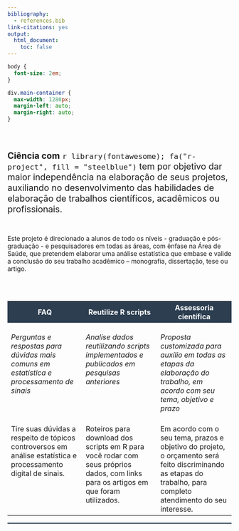 ```yaml
---
bibliography:
  - references.bib
link-citations: yes
output:
  html_document:
    toc: false
---
```


```css
body {
  font-size: 2em;
}

div.main-container {
  max-width: 1280px;
  margin-left: auto;
  margin-right: auto;
}
```

<br>
<br>

<span style="font-size: 1.4em;">**Ciência com** `r library(fontawesome); fa("r-project", fill = "steelblue")` tem por objetivo dar maior independência na elaboração de seus projetos, auxiliando no desenvolvimento das habilidades de elaboração de trabalhos científicos, acadêmicos ou profissionais.</span>

<br>

Este projeto é direcionado a alunos de todo os níveis - graduação e pós-graduação - e pesquisadores em todas as áreas, com ênfase na Área de Saúde, que pretendem elaborar uma análise estatística que embase e valide a conclusão do seu trabalho acadêmico – monografia, dissertação, tese ou artigo.

<br>
<br>

<table style="width=100%;">
  <colgroup>
       <col span="1" style="width: 33%;">
       <col span="1" style="width: 33%;">
       <col span="1" style="width: 33%;">
    </colgroup>
  <tr>
    <th style="background-color:#2C3E50;"><font color="white">FAQ</th>
    <th style="background-color:#2C3E50;"><font color="white">Reutilize R scripts</th>
    <th style="background-color:#2C3E50"><font color="white">Assessoria científica</th> 
  </tr>
  <tr style="vertical-align:top">
    <td><br>*Perguntas e respostas para dúvidas mais comuns em estatística e processamento de sinais*<br><br></td>
    <td><br>*Analise dados reutilizando scripts implementados e publicados em pesquisas anteriores*<br><br></td>
    <td><br>*Proposta customizada para auxílio em todas as etapas da elaboração do trabalho, em acordo com seu tema, objetivo e prazo*<br><br></td> 
  </tr>
  <tr style="vertical-align:top">
    <td>Tire suas dúvidas a respeito de tópicos controversos em análise estatística e processamento digital de sinais. </td>
    <td>Roteiros para download dos scripts em R para você rodar com seus próprios dados, com links para os artigos em que foram utilizados.
</td>
    <td>Em acordo com o seu tema, prazos e objetivo do projeto, o orçamento será feito discriminando as etapas do trabalho, para completo atendimento do seu interesse.</td>
  </tr>
</table>

<!--script for generating HORIZONTAL LINE-->
<hr style="height:2px;border-width:0;color:#2C3E50;background-color:#2C3E50">
